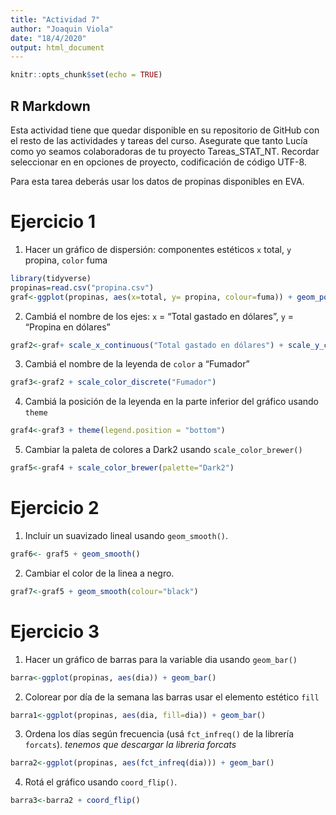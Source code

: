 ```yaml
---
title: "Actividad 7"
author: "Joaquin Viola"
date: "18/4/2020"
output: html_document
---
```


```r
knitr::opts_chunk$set(echo = TRUE)
```

## R Markdown

Esta actividad tiene que quedar disponible en su repositorio de GitHub con el resto de las actividades y tareas del curso. Asegurate que tanto Lucía como yo seamos colaboradoras de tu proyecto Tareas_STAT_NT.
Recordar seleccionar en en opciones de proyecto, codificación de código UTF-8.

Para esta tarea deberás usar los datos de propinas disponibles en EVA.

# Ejercicio 1

1. Hacer un gráfico de dispersión: componentes estéticos `x` total, `y` propina, `color` fuma
```r
library(tidyverse)
propinas=read.csv("propina.csv")
graf<-ggplot(propinas, aes(x=total, y= propina, colour=fuma)) + geom_point()
```

2. Cambiá el nombre de los ejes: `x` = "Total gastado en dólares", `y` = "Propina en dólares"
```r
graf2<-graf+ scale_x_continuous("Total gastado en dólares") + scale_y_continuous("Propina en dólares")
```

3. Cambiá el nombre de la leyenda de `color` a "Fumador"
```r
graf3<-graf2 + scale_color_discrete("Fumador")
```
4. Cambiá la posición de la leyenda en la parte inferior del gráfico usando `theme`
```r
graf4<-graf3 + theme(legend.position = "bottom")
```

5. Cambiar la paleta de colores a Dark2 usando `scale_color_brewer()`
```r
graf5<-graf4 + scale_color_brewer(palette="Dark2")
```



# Ejercicio 2

1. Incluir un suavizado lineal usando `geom_smooth()`.
```r
graf6<- graf5 + geom_smooth()
```

2. Cambiar el color de la linea a negro.

```r
graf7<-graf5 + geom_smooth(colour="black")
```

# Ejercicio 3

1. Hacer un gráfico de barras para la variable dia usando `geom_bar()`

```r
barra<-ggplot(propinas, aes(dia)) + geom_bar()
```

2. Colorear por día de la semana las barras usar el elemento estético `fill`
```r
barra1<-ggplot(propinas, aes(dia, fill=dia)) + geom_bar()
```

3. Ordena los días según frecuencia (usá `fct_infreq()` de la librería `forcats`).
*tenemos que descargar la libreria forcats*
```r
barra2<-ggplot(propinas, aes(fct_infreq(dia))) + geom_bar()
```

4. Rotá el gráfico usando `coord_flip()`.

```r
barra3<-barra2 + coord_flip()
```